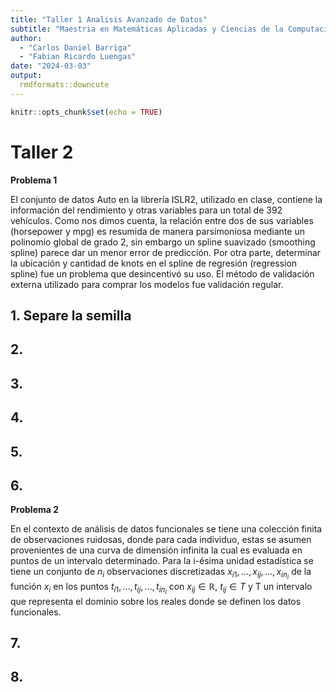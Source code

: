 ```yaml
---
title: "Taller 1 Analisis Avanzado de Datos"
subtitle: "Maestria en Matemáticas Aplicadas y Ciencias de la Computación"
author: 
  - "Carlos Daniel Barriga"
  - "Fabian Ricardo Luengas"
date: "2024-03-03"
output:
  rmdformats::downcute
---
```


```r
knitr::opts_chunk$set(echo = TRUE)
```

# Taller 2

**Problema 1**

El conjunto de datos Auto en la librería ISLR2, utilizado en clase, contiene la información del rendimiento y otras variables para un total de 392 vehículos. Como nos dimos cuenta, la relación entre dos de sus variables (horsepower y mpg) es resumida de manera parsimoniosa mediante un polinomio global de grado 2, sin embargo un spline suavizado (smoothing spline) parece dar un menor error de predicción. Por otra parte, determinar la ubicación y cantidad de knots en el spline de regresión (regression spline) fue un problema que desincentivó su uso. El método de validación externa utilizado para comprar los modelos fue validación regular.

## 1. Separe la semilla

## 2. 

## 3.

## 4. 

## 5.

## 6.

**Problema 2**

En el contexto de análisis de datos funcionales se tiene una colección finita de observaciones ruidosas, donde para cada individuo, estas se asumen provenientes de una curva de dimensión infinita la cual es evaluada en puntos de un intervalo determinado. Para la i-ésima unidad estadística se tiene un conjunto de $n_i$ observaciones discretizadas $x_{i1} , ..., x_{ij} , ..., x_{in_i}$ de la función $x_i$ en los puntos $t_{i1}, ..., t_{ij} , ..., t_{in_i}$ con $x_{ij} \in \mathbb{R}$, $t_{ij} \in T$ y T un intervalo que representa el dominio sobre los reales donde se definen los datos funcionales.

## 7.

## 8.